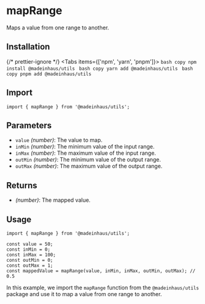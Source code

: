 # mapRange

Maps a value from one range to another.

## Installation


{/* prettier-ignore */}
<Tabs items={['npm', 'yarn', 'pnpm']}>
    <Tab>
        ```bash copy
        npm install @madeinhaus/utils
        ```
    </Tab>
    <Tab>
        ```bash copy
        yarn add @madeinhaus/utils
        ```
    </Tab>
    <Tab>
        ```bash copy
        pnpm add @madeinhaus/utils
        ```
    </Tab>
</Tabs>

## Import

```tsx copy
import { mapRange } from '@madeinhaus/utils';
```

## Parameters

- `value` _(number)_: The value to map.
- `inMin` _(number)_: The minimum value of the input range.
- `inMax` _(number)_: The maximum value of the input range.
- `outMin` _(number)_: The minimum value of the output range.
- `outMax` _(number)_: The maximum value of the output range.

## Returns

- _(number)_: The mapped value.

## Usage

```tsx copy showLineNumbers
import { mapRange } from '@madeinhaus/utils';

const value = 50;
const inMin = 0;
const inMax = 100;
const outMin = 0;
const outMax = 1;
const mappedValue = mapRange(value, inMin, inMax, outMin, outMax); // 0.5
```

In this example, we import the `mapRange` function from the `@madeinhaus/utils` package and use it to map a value from one range to another.
